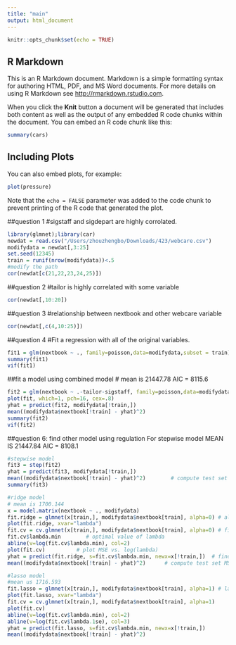 ```yaml
---
title: "main"
output: html_document
---
```


```r
knitr::opts_chunk$set(echo = TRUE)
```

## R Markdown

This is an R Markdown document. Markdown is a simple formatting syntax for authoring HTML, PDF, and MS Word documents. For more details on using R Markdown see <http://rmarkdown.rstudio.com>.

When you click the **Knit** button a document will be generated that includes both content as well as the output of any embedded R code chunks within the document. You can embed an R code chunk like this:

```r
summary(cars)
```

## Including Plots

You can also embed plots, for example:

```r
plot(pressure)
```

Note that the `echo = FALSE` parameter was added to the code chunk to prevent printing of the R code that generated the plot.

##question 1
#sigstaff and sigdepart are highly corrolated.
```r
library(glmnet);library(car)
newdat = read.csv("/Users/zhouzhengbo/Downloads/423/webcare.csv")
modifydata = newdat[,3:25]
set.seed(12345)
train = runif(nrow(modifydata))<.5 
#modify the path 
cor(newdat[c(21,22,23,24,25)])

```
##question 2
#tailor is highly correlated with some variable
```r
cor(newdat[,10:20])
```
##question 3
#relationship between nextbook and other webcare variable
```r
cor(newdat[,c(4,10:25)])
```
##question 4
#Fit a regression with all of the original variables.
```r
fit1 = glm(nextbook ~ ., family=poisson,data=modifydata,subset = train)
summary(fit1)
vif(fit1)
```
##fit a model using combined model
# mean is 21447.78 AIC = 8115.6
```r
fit2 = glm(nextbook ~ .-tailor-sigstaff, family=poisson,data=modifydata,subset = train)
plot(fit, which=1, pch=16, cex=.8)
yhat = predict(fit2, modifydata[!train,])
mean((modifydata$nextbook[!train] - yhat)^2) 
summary(fit2)
vif(fit2)
```
##question 6: find other model using regulation
For stepwise model MEAN IS 21447.84 AIC = 8108.1
```r
#stepwise model
fit3 = step(fit2)
yhat = predict(fit3, modifydata[!train,])
mean((modifydata$nextbook[!train] - yhat)^2)        # compute test set MSE
summary(fit3)
```
```r
#ridge model
# mean is 1700.144
x = model.matrix(nextbook ~ ., modifydata)
fit.ridge = glmnet(x[train,], modifydata$nextbook[train], alpha=0) # alpha=0 means ridge
plot(fit.ridge, xvar="lambda")
fit.cv = cv.glmnet(x[train,], modifydata$nextbook[train], alpha=0) # find optimal lambda
fit.cv$lambda.min        # optimal value of lambda
abline(v=log(fit.cv$lambda.min), col=2)
plot(fit.cv)          # plot MSE vs. log(lambda)
yhat = predict(fit.ridge, s=fit.cv$lambda.min, newx=x[!train,])  # find yhat for best model
mean((modifydata$nextbook[!train] - yhat)^2)      # compute test set MSE

```
```r
#lasso model
#mean us 1716.593
fit.lasso = glmnet(x[train,], modifydata$nextbook[train], alpha=1) # lambda=1 means lasso
plot(fit.lasso, xvar="lambda")
fit.cv = cv.glmnet(x[train,], modifydata$nextbook[train], alpha=1)
plot(fit.cv)
abline(v=log(fit.cv$lambda.min), col=2)
abline(v=log(fit.cv$lambda.1se), col=3)
yhat = predict(fit.lasso, s=fit.cv$lambda.min, newx=x[!train,])
mean((modifydata$nextbook[!train] - yhat)^2)
```



